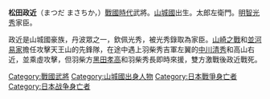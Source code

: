 '''松田政近'''（まつだ まさちか，{{Bd|？||1582年|（天正10年）}}）[[战国时代_(日本)|戰國時代]]武將。[[山城國|山城國]]出生。太郎左衛門。[[明智光秀|明智光秀]]家臣。

政近是山城國豪族，丹波眾之一，欽佩光秀，被光秀錄取為家臣。[[山崎之戰|山崎之戰]]和[[並河易家|並河易家]]擔任攻擊天王山的先鋒隊，在途中遇上羽柴秀吉軍左翼的[[中川清秀|中川清秀]]和高山右近，並乘虛攻擊，但羽柴方[[黑田孝高|黑田孝高]]和羽柴秀長即時來援，雙方激戰後政近戰死。

[[Category:戰國武將|Category:戰國武將]]
[[Category:山城國出身人物|Category:山城國出身人物]]
[[Category:日本戰爭身亡者|Category:日本戰爭身亡者]]
[[Category:日本战争身亡者|Category:日本战争身亡者]]